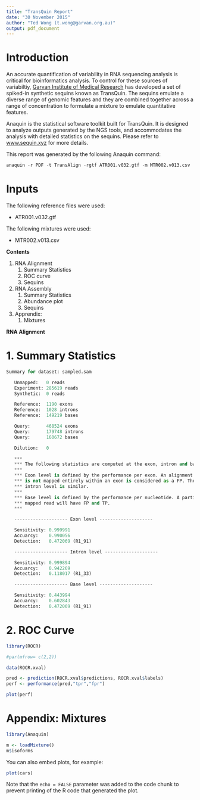 ```yaml
---
title: "TransQuin Report"
date: "30 November 2015"
author: "Ted Wong (t.wong@garvan.org.au)"
output: pdf_document
---
```


\fontsize{13pt}{13pt}\selectfont

\setlength{\parskip}{13.0pt}

# Introduction

An accurate quantification of variability in RNA sequencing analysis is critical for bioinformatics analysis. To control for these
sources of variabiltiy, [Garvan Institute of Medical Research](http://www.garvan.org.au) has developed a set of spiked-in synthetic
sequins known as TransQuin. The sequins emulate a diverse range of genomic features and they are combined together across a range of concentration to formulate a mixture to emulate quantitative features.

Anaquin is the statistical software toolkit built for TransQuin. It is designed to analyze outputs generated by the NGS tools, 
and accommodates the analysis with detailed statistics on the sequins. Please refer to [www.sequin.xyz](www.sequin.xyz) for
more details.

This report was generated by the following Anaquin command:

```python
anaquin -r PDF -t TransAlign -rgtf ATR001.v032.gtf -m MTR002.v013.csv ...
```

# Inputs

The following reference files were used:

* ATR001.v032.gtf

The following mixtures were used:

* MTR002.v013.csv

\newpage

\begingroup
    \fontsize{20pt}{20pt}\selectfont
        __Contents__
\endgroup

1.  RNA Alignment
    1.  Summary Statistics
    2.  ROC curve
    3.  Sequins
\setlength\itemsep{1em}
2.  RNA Assembly
    1.  Summary Statistics
    2.  Abundance plot
    3.  Sequins

3. Apprendix:
    1.  Mixtures

\newpage

\begingroup
    \fontsize{20pt}{20pt}\selectfont
        __RNA Alignment__
\endgroup

# 1. Summary Statistics

```python
Summary for dataset: sampled.sam

   Unmapped:   0 reads
   Experiment: 285619 reads
   Synthetic:  0 reads

   Reference:  1190 exons
   Reference:  1028 introns
   Reference:  149219 bases

   Query:      468524 exons
   Query:      179748 introns
   Query:      160672 bases

   Dilution:   0

   ***
   *** The following statistics are computed at the exon, intron and base level.
   ***
   *** Exon level is defined by the performance per exon. An alignment that
   *** is not mapped entirely within an exon is considered as a FP. The
   *** intron level is similar.
   ***
   *** Base level is defined by the performance per nucleotide. A partial
   *** mapped read will have FP and TP.
   ***

   -------------------- Exon level --------------------

   Sensitivity: 0.999991
   Accuarcy:    0.990056
   Detection:   0.472069 (R1_91)

   -------------------- Intron level --------------------

   Sensitivity: 0.999894
   Accuarcy:    0.942269
   Detection:   0.118017 (R1_33)

   -------------------- Base level --------------------

   Sensitivity: 0.443994
   Accuarcy:    0.602843
   Detection:   0.472069 (R1_91)
```

# 2. ROC Curve

```r
library(ROCR)

#par(mfrow= c(2,2))

data(ROCR.xval)

pred <- prediction(ROCR.xval$predictions, ROCR.xval$labels)
perf <- performance(pred,"tpr","fpr")

plot(perf)
```

\newpage

# Appendix: Mixtures

```r
library(Anaquin)

m <- loadMixture()
m$isoforms
```

\newpage




You can also embed plots, for example:

```r
plot(cars)
```

Note that the `echo = FALSE` parameter was added to the code chunk to prevent printing of the R code that generated the plot.
